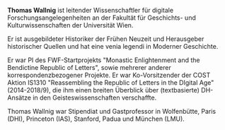 **Thomas Wallnig** ist leitender Wissenschaftler für digitale Forschungsangelegenheiten an der Fakultät für Geschichts- und Kulturwissenschaften der Universität Wien.

Er ist ausgebildeter Historiker der Frühen Neuzeit und Herausgeber historischer Quellen und hat eine venia legendi in Moderner Geschichte.

Er war PI des FWF-Startprojekts "Monastic Enlightenment and the Bendictine Republic of Letters", sowie mehrerer anderer korrespondenzbezogener Projekte. Er war Ko-Vorsitzender der COST Aktion IS1310 "Reassembling the Republic of Letters in the DIgital Age" (2014-2018/9), die ihm einen breiten Überblick über (textbasierte) DH-Ansätze in den Geisteswissenschaften verschaffte.

Thomas Wallnig war Stipendiat und Gastprofessor in Wolfenbütte, Paris (DHI), Princeton (IAS), Stanford, Padua und München (LMU).
